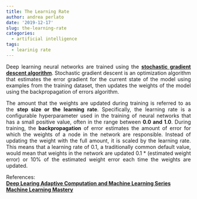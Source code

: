 ```yaml
---
title: The Learning Rate
author: andrea perlato
date: '2019-12-17'
slug: the-learning-rate
categories:
  - artificial intelligence
tags:
  - learinig rate
---
```


<style>
body {
text-align: justify}
</style>

Deep learning neural networks are trained using the [**stochastic gradient descent algorithm**](https://www.andreaperlato.com/aipost/stochastic-gradient-descent/).
Stochastic gradient descent is an optimization algorithm that estimates the error gradient for the current state of the model using examples from the training dataset, then updates the weights of the model using the backpropagation of errors algorithm.

The amount that the weights are updated during training is referred to as the **step size or the learning rate**.
Specifically, the learning rate is a configurable hyperparameter used in the training of neural networks that has a small positive value, often in the range between **0.0 and 1.0**.
During training, the **backpropagation** of error estimates the amount of error for which the weights of a node in the network are responsible. Instead of updating the weight with the full amount, it is scaled by the learning rate. This means that a learning rate of 0.1, a traditionally common default value, would mean that weights in the network are updated 0.1 * (estimated weight error) or 10% of the estimated weight error each time the weights are updated.




































References: </br>
[**Deep Learing Adaptive Computation and Machine Learning Series**](https://www.amazon.com/Deep-Learning-Adaptive-Computation-Machine/dp/0262035618/ref=as_li_ss_tl?_encoding=UTF8&qid=&sr=&linkCode=sl1&tag=inspiredalgor-20&linkId=e4e32749958369afb667e7e4323d65ba&language=en_US) </br>
[**Machine Learning Mastery**](https://machinelearningmastery.com/learning-rate-for-deep-learning-neural-networks/)














